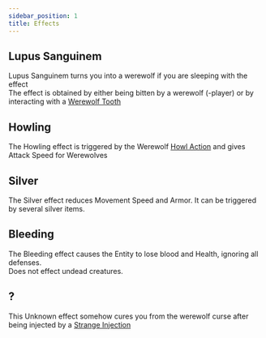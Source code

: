 ```yaml
---
sidebar_position: 1
title: Effects
---
```


## Lupus Sanguinem

Lupus Sanguinem turns you into a werewolf if you are sleeping with the effect  
The effect is obtained by either being bitten by a werewolf (-player) or by interacting with a [Werewolf Tooth](https://github.com/TeamLapen/Werewolves/wiki/Items#werewolf-tooth)

## Howling

The Howling effect is triggered by the Werewolf [Howl Action](https://github.com/TeamLapen/Werewolves/wiki/Werewolf-Skills#howling) and gives Attack Speed for Werewolves

## Silver

The Silver effect reduces Movement Speed and Armor. It can be triggered by several silver items.

## Bleeding

The Bleeding effect causes the Entity to lose blood and Health, ignoring all defenses.  
Does not effect undead creatures.

## ?

This Unknown effect somehow cures you from the werewolf curse after being injected by a [Strange Injection](https://github.com/TeamLapen/Werewolves/wiki/Items#strange-injection)
